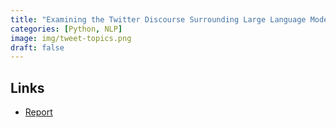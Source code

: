 ```yaml
---
title: "Examining the Twitter Discourse Surrounding Large Language Models"
categories: [Python, NLP]
image: img/tweet-topics.png
draft: false
---
```


## Links

-   [Report](../../files/llm-tweets.html)
